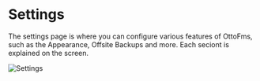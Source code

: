 
# Settings

The settings page is where you can configure various features of OttoFms, such as the Appearance, Offsite Backups and more. Each seciont is explained on the screen.

![Settings](/img/ottofms/console/settings-page.png)
